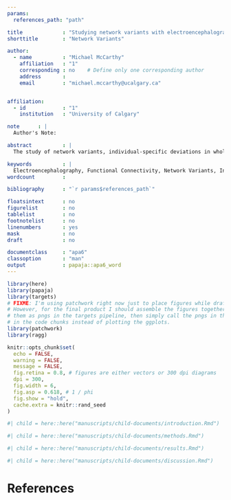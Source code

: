 ```yaml
---
params:
  references_path: "path"

title             : "Studying network variants with electroencephalography"
shorttitle        : "Network Variants"

author: 
  - name          : "Michael McCarthy"
    affiliation   : "1"
    corresponding : no    # Define only one corresponding author
    address       :
    email         : "michael.mccarthy@ucalgary.ca"


affiliation:
  - id            : "1"
    institution   : "University of Calgary"

note      : |
  Author's Note: 

abstract          : |
  The study of network variants, individual-specific deviations in whole brain functional network organization, is an area of growing interest in human neuroscience due to its relevance for understanding *how much* and *in which ways* whole brain functional networks differ between and within individuals. Previous research has used highly sampled functional magnetic resonance imaging (fMRI) data to study network variants, creating a considerable practical barrier due to the cost of this work. The proposed research explores the feasability of using a relatively cheaper neuroimaging modality, electroencephalography (EEG), to study network variants. Paralleling the respective developments in the functional magnetic resonance imaging literature, we first test how much data is needed to observe stable effects within an individual using repeated measures resting state EEG. After establishing the amount of data needed to observe stable effects within an individual, we will examine how whole brain functional networks differ between and within individuals using EEG source space functional connectivity analysis and measures of network similarity. Given the similarities between EEG and fMRI functional connectivity, we expect to find patterns of network variants similar to those found in fMRI studies. The proposed research accomplishes two important goals: First, it addresses several calls in the literature to explore alternative metrics and paradigms that may move us closer to understanding the neural causes of differences in behaviour. Second it lays the empirical groundwork for future neuroscience research seeking to study how whole brain functional networks differ between and within individuals using EEG.

keywords          : |
  Electroencephalography, Functional Connectivity, Network Variants, Individual Differences
wordcount         : 

bibliography      : "`r params$references_path`"

floatsintext      : no
figurelist        : no
tablelist         : no
footnotelist      : no
linenumbers       : yes
mask              : no
draft             : no

documentclass     : "apa6"
classoption       : "man"
output            : papaja::apa6_word
---
```


```r
library(here)
library(papaja)
library(targets)
# FIXME: I'm using patchwork right now just to place figures while drafting.
# However, for the final product I should assemble the figures together and save
# them as pngs in the targets pipeline, then simply call the pngs in the
# in the code chunks instead of plotting the ggplots.
library(patchwork)
library(ragg)

knitr::opts_chunk$set(
  echo = FALSE,
  warning = FALSE,
  message = FALSE,
  fig.retina = 0.8, # figures are either vectors or 300 dpi diagrams
  dpi = 300,
  fig.width = 6,
  fig.asp = 0.618, # 1 / phi
  fig.show = "hold",
  cache.extra = knitr::rand_seed
)
```

```r
#| child = here::here("manuscripts/child-documents/introduction.Rmd")
```

```r
#| child = here::here("manuscripts/child-documents/methods.Rmd")
```

```r
#| child = here::here("manuscripts/child-documents/results.Rmd")
```

```r
#| child = here::here("manuscripts/child-documents/discussion.Rmd")
```

\newpage

# References

\begingroup
\setlength{\parindent}{-0.5in}
\setlength{\leftskip}{0.5in}

<div id="refs" custom-style="Bibliography"></div>
\endgroup

